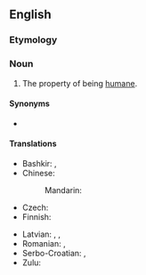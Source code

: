 ==English==

===Etymology===
{{suffix|en|humane|ness}}

===Noun===
{{en-noun|-|es}}

# The property of being [[humane]].

====Synonyms====
* {{l|en|humanity}}

====Translations====
{{trans-top|property of being humane}}
* Bashkir: {{t|ba|кешелек}}, {{t|ba|кешелеклелек}}
* Chinese:
*: Mandarin: {{t-needed|cmn}}
* Czech: {{t|cs|lidskost|f}}
* Finnish: {{t+|fi|inhimillisyys}}
{{trans-mid}}
* Latvian: {{t|lv|cilvēcība|f}}, {{t|lv|cilvēcīgums|m}}, {{t|lv|humanitāte|f}}
* Romanian: {{t+|ro|omenie|f}}, {{t+|ro|umanitate|f}}
* Serbo-Croatian: {{t+|sh|čȍvjekoljūblje|n}}, {{t+|sh|čovjekoljùbivōst|f}}
* Zulu: {{t+|zu|ubuntu|c14}}
{{trans-bottom}}